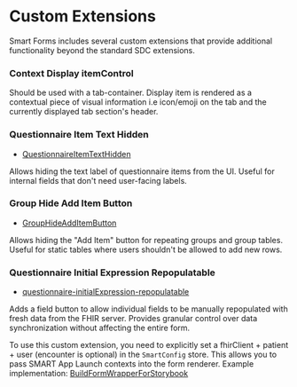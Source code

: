 
<Meta title="Custom/Overview" />

# Custom Extensions

Smart Forms includes several custom extensions that provide additional functionality beyond the standard SDC extensions.

### Context Display itemControl

Should be used with a tab-container. Display item is rendered as a contextual piece of visual information i.e icon/emoji on the tab and the currently displayed tab section's header.

### Questionnaire Item Text Hidden

- [QuestionnaireItemTextHidden](https://build.fhir.org/ig/aehrc/smart-forms-ig/branches/master/StructureDefinition-QuestionnaireItemTextHidden.html)

Allows hiding the text label of questionnaire items from the UI. Useful for internal fields that don't need user-facing labels.

### Group Hide Add Item Button

- [GroupHideAddItemButton](https://build.fhir.org/ig/aehrc/smart-forms-ig/branches/master/StructureDefinition-GroupHideAddItemButton.html)

Allows hiding the "Add Item" button for repeating groups and group tables. Useful for static tables where users shouldn't be allowed to add new rows.

### Questionnaire Initial Expression Repopulatable

- [questionnaire-initialExpression-repopulatable](https://build.fhir.org/ig/aehrc/smart-forms-ig/branches/master/StructureDefinition-questionnaire-initialExpression-repopulatable.html)

Adds a field button to allow individual fields to be manually repopulated with fresh data from the FHIR server. Provides granular control over data synchronization without affecting the entire form.

To use this custom extension, you need to explicitly set a fhirClient + patient + user (encounter is optional) in the `SmartConfig` store. This allows you to pass SMART App Launch contexts into the form renderer.
Example implementation: [BuildFormWrapperForStorybook](https://github.com/aehrc/smart-forms/blob/main/packages/smart-forms-renderer/src/stories/storybookWrappers/BuildFormWrapperForStorybook.tsx)
